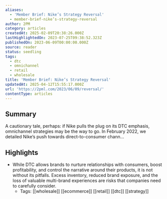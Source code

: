 ```yaml
---
aliases:
  - 'Member Brief: Nike’s Strategy Reversal'
  - member-brief-nike’s-strategy-reversal
author: 2PM
category: articles
createdAt: 2025-02-09T20:38:26.000Z
lastHighlightedOn: 2023-07-25T09:38:52.323Z
publishedOn: 2023-06-09T00:00:00.000Z
source: reader
status: seedling
tags:
  - dtc
  - omnichannel
  - retail
  - wholesale
title: 'Member Brief: Nike’s Strategy Reversal'
updatedAt: 2025-04-12T15:55:17.000Z
url: 'https://2pml.com/2023/06/09/reversal/'
contentType: articles
---
```

## Summary

A cautionary tale, perhaps: if Nike pulls the plug on its DTC emphasis, omnichannel strategies may be the way to go. In February 2022, we detailed Nike’s push towards direct-to-consumer chann…

## Highlights

- While DTC allows brands to nurture relationships with consumers, boost profitability, and control the narrative around their products, it is not without its pitfalls. Excess inventory, reduced brand exposure, and the loss of valuable multi-brand experiences are risks that companies need to carefully consider.
    - Tags: [[wholesale]] [[ecommerce]] [[retail]] [[dtc]] [[strategy]]
